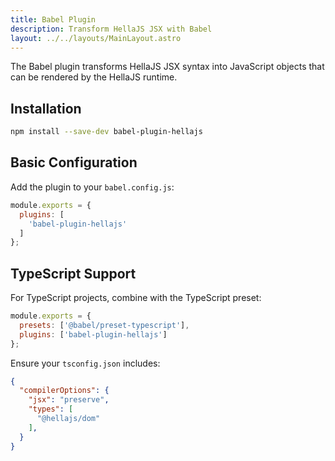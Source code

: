 ```yaml
---
title: Babel Plugin
description: Transform HellaJS JSX with Babel
layout: ../../layouts/MainLayout.astro
---
```


The Babel plugin transforms HellaJS JSX syntax into JavaScript objects that can be rendered by the HellaJS runtime.

## Installation

```bash
npm install --save-dev babel-plugin-hellajs
```

## Basic Configuration

Add the plugin to your `babel.config.js`:

```js
module.exports = {
  plugins: [
    'babel-plugin-hellajs'
  ]
};
```

## TypeScript Support

For TypeScript projects, combine with the TypeScript preset:

```js
module.exports = {
  presets: ['@babel/preset-typescript'],
  plugins: ['babel-plugin-hellajs']
};
```
Ensure your `tsconfig.json` includes:

```json
{
  "compilerOptions": {
    "jsx": "preserve",
    "types": [
      "@hellajs/dom"
    ],
  }
}
```

